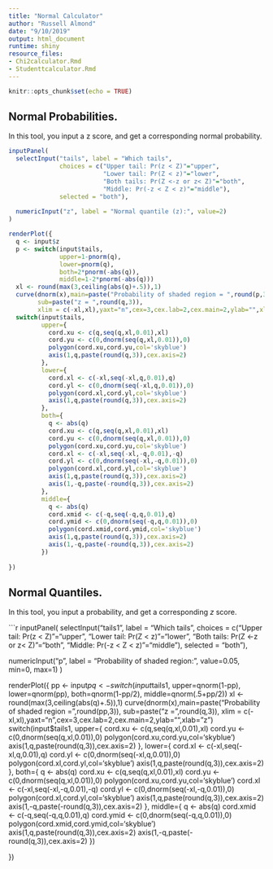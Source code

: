 ```yaml
---
title: "Normal Calculator"
author: "Russell Almond"
date: "9/10/2019"
output: html_document
runtime: shiny
resource_files:
- Chi2calculator.Rmd
- Studenttcalculator.Rmd
---
```


```r
knitr::opts_chunk$set(echo = TRUE)
```

## Normal Probabilities.

In this tool, you input a z score, and get a corresponding normal probability.

```r
inputPanel(
  selectInput("tails", label = "Which tails",
              choices = c("Upper tail: Pr(z < Z)"="upper",
                          "Lower tail: Pr(Z < z)"="lower",
                          "Both tails: Pr(Z <-z or z< Z)"="both",
                          "Middle: Pr(-z < Z < z)"="middle"),
              selected = "both"),
  
  numericInput("z", label = "Normal quantile (z):", value=2)
)

renderPlot({
  q <- input$z
  p <- switch(input$tails,
              upper=1-pnorm(q),
              lower=pnorm(q),
              both=2*pnorm(-abs(q)),
              middle=1-2*pnorm(-abs(q)))
  xl <- round(max(3,ceiling(abs(q)+.5)),1)
  curve(dnorm(x),main=paste("Probability of shaded region = ",round(p,3)),
        sub=paste("z = ",round(q,3)),
        xlim = c(-xl,xl),yaxt="n",cex=3,cex.lab=2,cex.main=2,ylab="",xlab="z")
  switch(input$tails,
         upper={
           cord.xu <- c(q,seq(q,xl,0.01),xl)
           cord.yu <- c(0,dnorm(seq(q,xl,0.01)),0)
           polygon(cord.xu,cord.yu,col='skyblue')
           axis(1,q,paste(round(q,3)),cex.axis=2)
         },
         lower={
           cord.xl <- c(-xl,seq(-xl,q,0.01),q)
           cord.yl <- c(0,dnorm(seq(-xl,q,0.01)),0)
           polygon(cord.xl,cord.yl,col='skyblue')
           axis(1,q,paste(round(q,3)),cex.axis=2)
         },
         both={
           q <- abs(q)
           cord.xu <- c(q,seq(q,xl,0.01),xl)
           cord.yu <- c(0,dnorm(seq(q,xl,0.01)),0)
           polygon(cord.xu,cord.yu,col='skyblue')
           cord.xl <- c(-xl,seq(-xl,-q,0.01),-q)
           cord.yl <- c(0,dnorm(seq(-xl,-q,0.01)),0)
           polygon(cord.xl,cord.yl,col='skyblue')
           axis(1,q,paste(round(q,3)),cex.axis=2)
           axis(1,-q,paste(-round(q,3)),cex.axis=2)
         },
         middle={
           q <- abs(q)
           cord.xmid <- c(-q,seq(-q,q,0.01),q)
           cord.ymid <- c(0,dnorm(seq(-q,q,0.01)),0)
           polygon(cord.xmid,cord.ymid,col='skyblue')
           axis(1,q,paste(round(q,3)),cex.axis=2)
           axis(1,-q,paste(-round(q,3)),cex.axis=2)
         })
  
})
```

## Normal Quantiles.

In this tool, you input a probability, and get a corresponding *z* score.

```r
inputPanel(
  selectInput("tails1", label = "Which tails",
              choices = c("Upper tail: Pr(z < Z)"="upper",
                          "Lower tail: Pr(Z < z)"="lower",
                          "Both tails: Pr(Z <-z or z< Z)"="both",
                          "Middle: Pr(-z < Z < z)"="middle"),
              selected = "both"),
  
  numericInput("p", label = "Probability of shaded region:", value=0.05, min=0, max=1)
)

renderPlot({
  pp <- input$p
  q <- switch(input$tails1,
              upper=qnorm(1-pp),
              lower=qnorm(pp),
              both=qnorm(1-pp/2),
              middle=qnorm(.5+pp/2))
  xl <- round(max(3,ceiling(abs(q)+.5)),1)
  curve(dnorm(x),main=paste("Probability of shaded region = ",round(pp,3)),
        sub=paste("z = ",round(q,3)),
        xlim = c(-xl,xl),yaxt="n",cex=3,cex.lab=2,cex.main=2,ylab="",xlab="z")
  switch(input$tails1,
         upper={
           cord.xu <- c(q,seq(q,xl,0.01),xl)
           cord.yu <- c(0,dnorm(seq(q,xl,0.01)),0)
           polygon(cord.xu,cord.yu,col='skyblue')
           axis(1,q,paste(round(q,3)),cex.axis=2)
         },
         lower={
           cord.xl <- c(-xl,seq(-xl,q,0.01),q)
           cord.yl <- c(0,dnorm(seq(-xl,q,0.01)),0)
           polygon(cord.xl,cord.yl,col='skyblue')
           axis(1,q,paste(round(q,3)),cex.axis=2)
         },
         both={
           q <- abs(q)
           cord.xu <- c(q,seq(q,xl,0.01),xl)
           cord.yu <- c(0,dnorm(seq(q,xl,0.01)),0)
           polygon(cord.xu,cord.yu,col='skyblue')
           cord.xl <- c(-xl,seq(-xl,-q,0.01),-q)
           cord.yl <- c(0,dnorm(seq(-xl,-q,0.01)),0)
           polygon(cord.xl,cord.yl,col='skyblue')
           axis(1,q,paste(round(q,3)),cex.axis=2)
           axis(1,-q,paste(-round(q,3)),cex.axis=2)
         },
         middle={
           q <- abs(q)
           cord.xmid <- c(-q,seq(-q,q,0.01),q)
           cord.ymid <- c(0,dnorm(seq(-q,q,0.01)),0)
           polygon(cord.xmid,cord.ymid,col='skyblue')
           axis(1,q,paste(round(q,3)),cex.axis=2)
           axis(1,-q,paste(-round(q,3)),cex.axis=2)
         })
  
})

